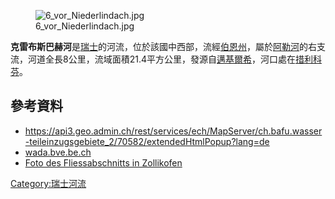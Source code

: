 {{Expand language|1=de|time=2021-01-11T15:28:47+00:00}}
{{Coord|46.99026|N|7.45057|E|display=title}}
[[Image:6_vor_Niederlindach.jpg|right]]

'''克雷布斯巴赫河'''是[[瑞士|瑞士]]的河流，位於該國中西部，流經[[伯恩州|伯恩州]]，屬於[[阿勒河|阿勒河]]的右支流，河道全長8公里，流域面積21.4平方公里，發源自[[邁基爾希|邁基爾希]]，河口處在[[措利科芬|措利科芬]]。

==參考資料==
* https://api3.geo.admin.ch/rest/services/ech/MapServer/ch.bafu.wasser-teileinzugsgebiete_2/70582/extendedHtmlPopup?lang=de {{Wayback|url=https://api3.geo.admin.ch/rest/services/ech/MapServer/ch.bafu.wasser-teileinzugsgebiete_2/70582/extendedHtmlPopup?lang=de |date=20180908015704 }}
* [https://www.wada.bve.be.ch/geoportal/trosec/pegelblatt/L051.pdf wada.bve.be.ch] {{Wayback|url=https://www.wada.bve.be.ch/geoportal/trosec/pegelblatt/L051.pdf |date=20180907071111 }}
* [http://www.zollikofen.ch/de/freizeitmain/attraktiveorte/landschaftsweg/welcome.php?action=showobject&object_id=7698 Foto des Fliessabschnitts in Zollikofen] {{Wayback|url=http://www.zollikofen.ch/de/freizeitmain/attraktiveorte/landschaftsweg/welcome.php?action=showobject&object_id=7698 |date=20180907032554 }}

{{Switzerland-geo-stub}}
[[Category:瑞士河流|Category:瑞士河流]]